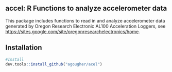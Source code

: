 ## accel: R Functions to analyze accelerometer data

This package includes functions to read in and analyze accelerometer data generated by Oregon Research Electronic AL100 Acceleration Loggers, see <https://sites.google.com/site/oregonresearchelectronics/home>.

## Installation
```r
#Install
dev.tools::install_github("agougher/acel")

```

